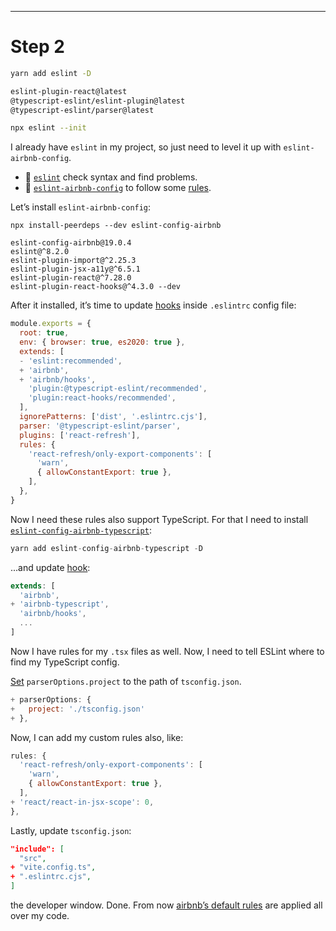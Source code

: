 
--- 

# Step 2

~~~bash
yarn add eslint -D

eslint-plugin-react@latest 
@typescript-eslint/eslint-plugin@latest 
@typescript-eslint/parser@latest
~~~

~~~bash
npx eslint --init
~~~

I already have `eslint` in my project, so just need to level it up with `eslint-airbnb-config`.

* 🚩 [`eslint`](https://eslint.org/) check syntax and find problems.
* 📖 [`eslint-airbnb-config`](https://www.npmjs.com/package/eslint-config-airbnb) to follow some [rules](https://airbnb.io/javascript/react/).

Let’s install `eslint-airbnb-config`:

~~~terminal
npx install-peerdeps --dev eslint-config-airbnb

eslint-config-airbnb@19.0.4 
eslint@^8.2.0 
eslint-plugin-import@^2.25.3 
eslint-plugin-jsx-a11y@^6.5.1 
eslint-plugin-react@^7.28.0 
eslint-plugin-react-hooks@^4.3.0 --dev
~~~

After it installed, it’s time to update [hooks](https://www.npmjs.com/package/eslint-config-airbnb#eslint-config-airbnbhooks) 
inside `.eslintrc` config file:

~~~cjs
module.exports = {
  root: true,
  env: { browser: true, es2020: true },
  extends: [
  - 'eslint:recommended',
  + 'airbnb',
  + 'airbnb/hooks',
    'plugin:@typescript-eslint/recommended',
    'plugin:react-hooks/recommended',
  ],
  ignorePatterns: ['dist', '.eslintrc.cjs'],
  parser: '@typescript-eslint/parser',
  plugins: ['react-refresh'],
  rules: {
    'react-refresh/only-export-components': [
      'warn',
      { allowConstantExport: true },
    ],
  },
}
~~~

Now I need these rules also support TypeScript. For that I need to install 
[`eslint-config-airbnb-typescript`](https://www.npmjs.com/package/eslint-config-airbnb-typescript):

~~~js
yarn add eslint-config-airbnb-typescript -D
~~~

...and update [hook](https://www.npmjs.com/package/eslint-config-airbnb-typescript#3-configure-eslint):

~~~cjs
extends: [
  'airbnb',
+ 'airbnb-typescript',
  'airbnb/hooks',
  ...
]
~~~

Now I have rules for my `.tsx` files as well.
Now, I need to tell ESLint where to find my TypeScript config.

[Set](https://www.npmjs.com/package/eslint-config-airbnb-typescript#4-configure-the-eslint-typescript-parser) 
`parserOptions.project` to the path of `tsconfig.json`.

~~~cjs
+ parserOptions: {
+   project: './tsconfig.json'
+ },
~~~

Now, I can add my custom rules also, like: 

~~~cjs
rules: {
  'react-refresh/only-export-components': [
    'warn',
    { allowConstantExport: true },
  ],
+ 'react/react-in-jsx-scope': 0,
},
~~~

Lastly, update `tsconfig.json`:

~~~json
"include": [
  "src",
+ "vite.config.ts",
+ ".eslintrc.cjs",
]
~~~

the developer window. Done. From now [airbnb’s default rules](https://airbnb.io/javascript/react/) are
applied all over my code.